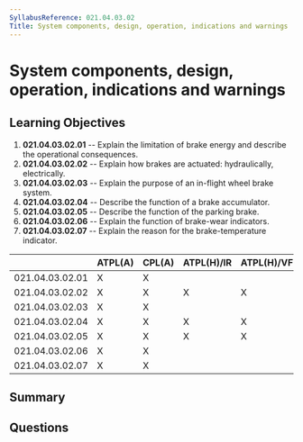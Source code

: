 ```yaml
---
SyllabusReference: 021.04.03.02
Title: System components, design, operation, indications and warnings
---
```


# System components, design, operation, indications and warnings

## Learning Objectives

1. **021.04.03.02.01** -- Explain the limitation of brake energy and describe the
   operational consequences.
2. **021.04.03.02.02** -- Explain how brakes are actuated: hydraulically,
   electrically.
3. **021.04.03.02.03** -- Explain the purpose of an in-flight wheel brake system.
4. **021.04.03.02.04** -- Describe the function of a brake accumulator.
5. **021.04.03.02.05** -- Describe the function of the parking brake.
6. **021.04.03.02.06** -- Explain the function of brake-wear indicators.
7. **021.04.03.02.07** -- Explain the reason for the brake-temperature indicator.

|                 | ATPL(A) | CPL(A) | ATPL(H)/IR | ATPL(H)/VFR | CPL(H) | IR  | CBIR(A) |
| --------------- | ------- | ------ | ---------- | ----------- | ------ | --- | ------- |
| 021.04.03.02.01 | X       | X      |            |             |        |     |         |
| 021.04.03.02.02 | X       | X      | X          | X           | X      |     |         |
| 021.04.03.02.03 | X       | X      |            |             |        |     |         |
| 021.04.03.02.04 | X       | X      | X          | X           | X      |     |         |
| 021.04.03.02.05 | X       | X      | X          | X           | X      |     |         |
| 021.04.03.02.06 | X       | X      |            |             |        |     |         |
| 021.04.03.02.07 | X       | X      |            |             |        |     |         |

## Summary

## Questions
